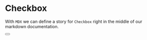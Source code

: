 
<Meta title="Design System/Button" component={Button} />

# Checkbox

With `MDX` we can define a story for `Checkbox` right in the middle of our
markdown documentation.

<Preview>
  <Story name="all checkboxes">
    <form>
      <Button title="text" />
    </form>
  </Story>
</Preview>
